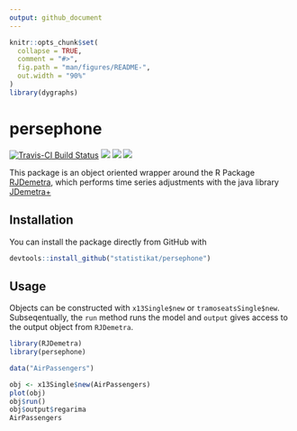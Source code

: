 ```yaml
---
output: github_document
---
```


<!-- README.md is generated from README.Rmd. Please edit that file -->

```r
knitr::opts_chunk$set(
  collapse = TRUE,
  comment = "#>",
  fig.path = "man/figures/README-",
  out.width = "90%"
)
library(dygraphs)
```
# persephone

[![Travis-CI Build Status](https://travis-ci.org/statistikat/persephone.svg?branch=master)](https://travis-ci.org/statistikat/persephone)
[![](https://img.shields.io/badge/lifecycle-experimental-orange.svg)](https://www.tidyverse.org/lifecycle/#experimental)
[![](https://img.shields.io/github/languages/code-size/statistikat/persephone.svg)](https://github.com/statistikat/persephone)
[![](https://img.shields.io/github/last-commit/statistikat/persephone.svg)](https://github.com/statistikat/persephone/commits/master)

This package is an object oriented wrapper around the R Package [RJDemetra], which performs
time series adjustments with the java library [JDemetra+]

## Installation

You can install the package directly from GitHub with

``` r
devtools::install_github("statistikat/persephone")
```

## Usage

Objects can be constructed with `x13Single$new` or `tramoseatsSingle$new`. Subseqentually, 
the `run` method runs the model and `output` gives access to the output object from 
`RJDemetra`. 

```r
library(RJDemetra)
library(persephone)

data("AirPassengers")

obj <- x13Single$new(AirPassengers)
plot(obj)
obj$run()
obj$output$regarima
AirPassengers
```


[RJDemetra]: https://github.com/nbbrd/rjdemetra
[JDemetra+]: https://github.com/jdemetra
